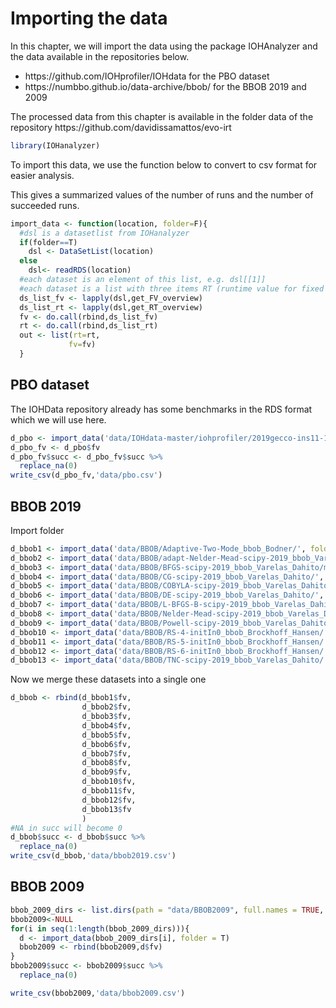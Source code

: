 # Importing the data

In this chapter, we will import the data using the package IOHAnalyzer and the data available in the repositories below.

* https://github.com/IOHprofiler/IOHdata for the PBO dataset
* https://numbbo.github.io/data-archive/bbob/ for the BBOB 2019 and 2009

The processed data from this chapter is available in the folder data of the repository https://github.com/davidissamattos/evo-irt

```r
library(IOHanalyzer)
```

To import this data, we use the function below to convert to csv format for easier analysis.

This gives a summarized values of the number of runs and the number of succeeded runs.

```r
import_data <- function(location, folder=F){
  #dsl is a datasetlist from IOHanalyzer
  if(folder==T)
    dsl <- DataSetList(location)
  else
    dsl<- readRDS(location)
  #each dataset is an element of this list, e.g. dsl[[1]]
  #each dataset is a list with three items RT (runtime value for fixed target) FV (function value for fixed budget) and PAR (parameters)
  ds_list_fv <- lapply(dsl,get_FV_overview)
  ds_list_rt <- lapply(dsl,get_RT_overview)
  fv <- do.call(rbind,ds_list_fv)
  rt <- do.call(rbind,ds_list_rt)
  out <- list(rt=rt,
             fv=fv)
  }
```

## PBO dataset

The IOHData repository already has some benchmarks in the RDS format which we will use here.

```r
d_pbo <- import_data('data/IOHdata-master/iohprofiler/2019gecco-ins11-1run.rds', folder = F)
d_pbo_fv <- d_pbo$fv
d_pbo_fv$succ <- d_pbo_fv$succ %>% 
  replace_na(0)
write_csv(d_pbo_fv,'data/pbo.csv')
```

## BBOB 2019

Import folder
```r
d_bbob1 <- import_data('data/BBOB/Adaptive-Two-Mode_bbob_Bodner/', folder = T)
d_bbob2 <- import_data('data/BBOB/adapt-Nelder-Mead-scipy-2019_bbob_Varelas_Dahito/', folder = T)
d_bbob3 <- import_data('data/BBOB/BFGS-scipy-2019_bbob_Varelas_Dahito/minimize_on_bbob_budget100000xD/', folder = T)
d_bbob4 <- import_data('data/BBOB/CG-scipy-2019_bbob_Varelas_Dahito/', folder = T)
d_bbob5 <- import_data('data/BBOB/COBYLA-scipy-2019_bbob_Varelas_Dahito/', folder = T)
d_bbob6 <- import_data('data/BBOB/DE-scipy-2019_bbob_Varelas_Dahito/', folder = T)
d_bbob7 <- import_data('data/BBOB/L-BFGS-B-scipy-2019_bbob_Varelas_Dahito/', folder = T)
d_bbob8 <- import_data('data/BBOB/Nelder-Mead-scipy-2019_bbob_Varelas_Dahito/', folder = T)
d_bbob9 <- import_data('data/BBOB/Powell-scipy-2019_bbob_Varelas_Dahito/', folder = T)
d_bbob10 <- import_data('data/BBOB/RS-4-initIn0_bbob_Brockhoff_Hansen/', folder = T)
d_bbob11 <- import_data('data/BBOB/RS-5-initIn0_bbob_Brockhoff_Hansen/', folder = T)
d_bbob12 <- import_data('data/BBOB/RS-6-initIn0_bbob_Brockhoff_Hansen/', folder = T)
d_bbob13 <- import_data('data/BBOB/TNC-scipy-2019_bbob_Varelas_Dahito/', folder = T)
```

Now we merge these datasets into a single one
```r
d_bbob <- rbind(d_bbob1$fv,
                d_bbob2$fv,
                d_bbob3$fv,
                d_bbob4$fv,
                d_bbob5$fv,
                d_bbob6$fv,
                d_bbob7$fv,
                d_bbob8$fv,
                d_bbob9$fv,
                d_bbob10$fv,
                d_bbob11$fv,
                d_bbob12$fv,
                d_bbob13$fv
                )
#NA in succ will become 0
d_bbob$succ <- d_bbob$succ %>% 
  replace_na(0)
write_csv(d_bbob,'data/bbob2019.csv')
```

## BBOB 2009

```r
bbob_2009_dirs <- list.dirs(path = "data/BBOB2009", full.names = TRUE, recursive = F)
bbob2009<-NULL
for(i in seq(1:length(bbob_2009_dirs))){
  d <- import_data(bbob_2009_dirs[i], folder = T)
  bbob2009 <- rbind(bbob2009,d$fv)
}
bbob2009$succ <- bbob2009$succ %>% 
  replace_na(0)

write_csv(bbob2009,'data/bbob2009.csv')
```

